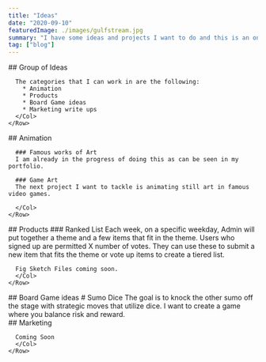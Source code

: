 ```yaml
---
title: "Ideas"
date: "2020-09-10"
featuredImage: ./images/gulfstream.jpg
summary: "I have some ideas and projects I want to do and this is an ongoing list of them."
tag: ["blog"]
---
```


<Container fluid>
  <div className="pad">
    <Row>
      <Col>
      ## Group of Ideas

      The categories that I can work in are the following:
        * Animation
        * Products
        * Board Game ideas
        * Marketing write ups
      </Col>
    </Row>
  </div>
</Container>

<Container fluid className="light-grey">
  <div className="pad">
    <Row>
      <Col>
      ## Animation

      ### Famous works of Art
      I am already in the progress of doing this as can be seen in my portfolio.

      ### Game Art
      The next project I want to tackle is animating still art in famous video games.

      </Col>
    </Row>
  </div>
</Container>

<Container fluid>
  <div className="pad">
    <Row>
      <Col>
      ## Products
      ### Ranked List
      Each week, on a specific weekday, Admin will put together a theme and a few items that fit in the theme. Users who signed up are permitted X number of votes. They can use these to submit a new item that fits the theme or vote up items to create a tiered list.

      Fig Sketch Files coming soon.
      </Col>
    </Row>
  </div>
</Container>

<Container fluid className="light-grey">
  <div className="pad">
    <Row>
      <Col>
      ## Board Game ideas
      # Sumo Dice
      The goal is to knock the other sumo off the stage with strategic moves that utilize dice. I want to create a game where you balance risk and reward.
      </Col>
    </Row>
  </div>
</Container>

<Container fluid>
  <div className="pad">
    <Row>
      <Col>
      ## Marketing

      Coming Soon
      </Col>
    </Row>
  </div>
</Container>

